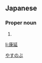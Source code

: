 ==Japanese==
{{ja-kanjitab|やす|のぶ}}

===Proper noun===
{{ja-pos|proper|やすのぶ}}

# {{given name|male|lang=ja}}

[[Category:Japanese male given names|やすのぶ]]

[[li:康延]]